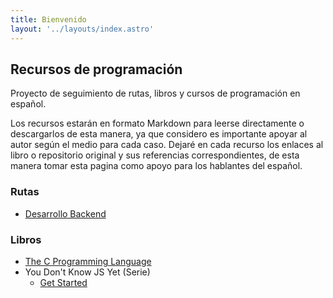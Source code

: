 ```yaml
---
title: Bienvenido
layout: '../layouts/index.astro'
---
```

## Recursos de programación

Proyecto de seguimiento de rutas, libros y cursos de programación en español.

Los recursos estarán en formato Markdown para leerse directamente o descargarlos de esta manera, ya que considero es importante apoyar al autor según el medio para cada caso. Dejaré en cada recurso los enlaces al libro o repositorio original y sus referencias correspondientes, de esta manera tomar esta pagina como apoyo para los hablantes del español.

### Rutas

* [Desarrollo Backend](blog/Backend/internet/como-funciona-internet)

### Libros
- [The C Programming Language](blog/The_C_Programming_Language/libros/the-c-programming-language/inicio)
- You Don't Know JS Yet (Serie)
    * [Get Started]()